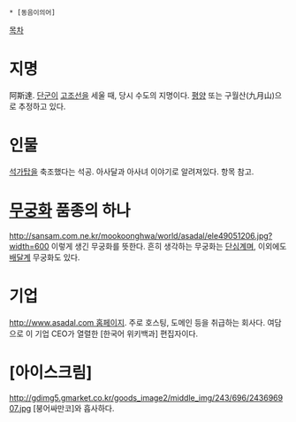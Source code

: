  * [동음이의어]

[[목차]]
= 지명 =
阿斯達. [[단군]]이 [[고조선]]을 세울 때, 당시 수도의 지명이다. [[평양]] 또는 구월산(九月山)으로 추정하고 있다.
= 인물 =
[[석가탑]]을 축조했다는 석공. 아사달과 아사녀 이야기로 알려져있다. 항목 참고.
= [[무궁화]] 품종의 하나 =
http://sansam.com.ne.kr/mookoonghwa/world/asadal/ele49051206.jpg?width=600
이렇게 생긴 무궁화를 뜻한다. 흔히 생각하는 무궁화는 [[단심]]계며, 이외에도 [[배달]]계 무궁화도 있다.
= 기업 =
[[http://www.asadal.com 홈페이지]]. 주로 호스팅, 도메인 등을 취급하는 회사다. 여담으로 이 기업 CEO가 열렬한 [한국어 위키백과] 편집자이다.
= [아이스크림] =
http://gdimg5.gmarket.co.kr/goods_image2/middle_img/243/696/243696907.jpg
[붕어싸만코]와 흡사하다.
